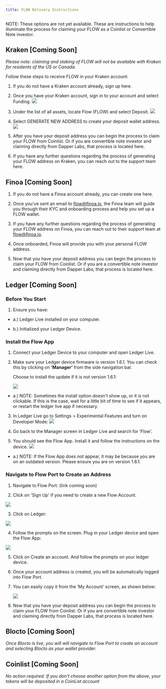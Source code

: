 ```yaml
---
title: FLOW Delivery Instructions 
---
```

<Callout type="warning">
NOTE: These options are not yet available. These are instructions to help illuminate the process for claiming your FLOW as a Coinlist or Convertible Note investor. 
</ Callout>

## Kraken [Coming Soon]

*Please note: claiming and staking of FLOW will not be available with Kraken for residents of the US or Canada.*

Follow these steps to receive FLOW in your Kraken account:

1. If you do not have a Kraken account already, sign up here.

2. Once you have your Kraken account, sign in to your account and select Funding.
   ![](https://storage.googleapis.com/flow-resources/documentation-assets/token%20delivery%20assets/kraken_1.png)

3. Under the list of all assets, locate Flow (FLOW) and select Deposit.
   ![](https://storage.googleapis.com/flow-resources/documentation-assets/token%20delivery%20assets/Kraken2.png)

4. Select GENERATE NEW ADDRESS to create your deposit wallet address.
   ![](https://storage.googleapis.com/flow-resources/documentation-assets/token%20delivery%20assets/Kraken3.png)

5. After you have your deposit address you can begin the process to claim your FLOW from Coinlist. Or if you are convertible note investor and claiming directly from Dapper Labs, that process is located here.

6. If you have any further questions regarding the process of generating your FLOW address on Kraken, you can reach out to the support team here.

## Finoa [Coming Soon]

1. If you do not have a Finoa account already, you can create one here.

2. Once you've sent an email to [flow@finoa.io](mailto:flow@finoa.io), the Finoa team will guide you through their KYC and onboarding process and help you set up a FLOW wallet.

3. If you have any further questions regarding the process of generating your FLOW address on Finoa, you can reach out to their support team at [flow@finoa.io](mailto:flow@finoa.io).

4. Once onboarded, Finoa will provide you with your personal FLOW address. 

5. Now that you have your deposit address you can begin the process to claim your FLOW from Coinlist. Or if you are a convertible note investor and claiming directly from Dapper Labs, that process is located here.

## Ledger [Coming Soon]

### Before You Start

 1. Ensure you have:

   - a.) Ledger Live installed on your computer.

   - b.) Initialized your Ledger Device.

### Install the Flow App

 1. Connect your Ledger Device to your computer and open Ledger Live.

 2. Make sure your Ledger device firmware is version 1.6.1. You can check this by clicking on **‘Manager’** from the side navigation bar.

    Choose to install the update if it is not version 1.6.1:

    ![](https://storage.googleapis.com/flow-resources/documentation-assets/token%20delivery%20assets/Ledger%20Up%20to%20Date.png)
   - a.) NOTE: Sometimes the install option doesn't show up, or it is not clickable. If this is the case, wait for a little bit of time to see if it appears, or restart the ledger live app if necessary.

 3. In Ledger Live go to Settings > Experimental Features and turn on Developer Mode:
  ![]( https://storage.googleapis.com/flow-resources/documentation-assets/token%20delivery%20assets/Ledger%20Dev%20Mode.png)

 4. Go back to the Manager screen in Ledger Live and search for ‘Flow’.

 5. You should see the Flow App. Install it and follow the instructions on the device.
  ![](https://storage.googleapis.com/flow-resources/documentation-assets/token%20delivery%20assets/LedgerLive%20Flow%20App.png)

   - a.) NOTE: If the Flow App does not appear, it may be because you are on an outdated version. Please ensure you are on version 1.6.1.

### Navigate to Flow Port to Create an Address

 1. Navigate to Flow Port: (link coming soon)

 2. Click on 'Sign Up' if you need to create a new Flow Account.

   ![](https://storage.googleapis.com/flow-resources/documentation-assets/token%20delivery%20assets/FlowPort%20SignUp.png)

 3. Click on Ledger:

   ![](https://storage.googleapis.com/flow-resources/documentation-assets/token%20delivery%20assets/FlowPort%20WalletSelection.png)

 4. Follow the prompts on the screen. Plug in your Ledger device and open the Flow App:

   ![](https://storage.googleapis.com/flow-resources/documentation-assets/token%20delivery%20assets/FlowPort%20Ledger%20Selection.png)

 5. Click on Create an account. And follow the prompts on your ledger device.

 6. Once your account address is created, you will be automatically logged into Flow Port.

 7. You can easily copy it from the ‘My Account’ screen, as shown below:

    ![](https://storage.googleapis.com/flow-resources/documentation-assets/token%20delivery%20assets/FlowPort%20MyAccount.png)

 8. Now that you have your deposit address you can begin the process to claim your FLOW from Coinlist. Or if you are convertible note investor and claiming directly from Dapper Labs, that process is located here.


## Blocto [Coming Soon]
*Once Blocto is live, you will will navigate to Flow Port to create an account and selecting Blocto as your wallet provider.*


## Coinlist [Coming Soon]

*No action required. If you don't choose another option from the above, your tokens will be deposited in a CoinList account* 
